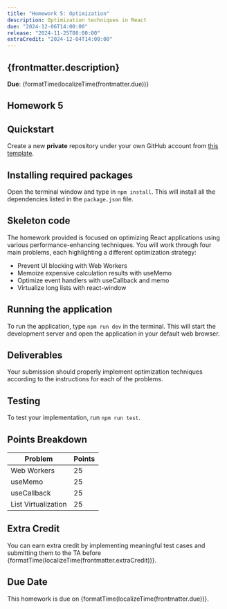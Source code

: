 ```yaml
---
title: "Homework 5: Optimization"
description: Optimization techniques in React
due: "2024-12-06T14:00:00"
release: "2024-11-25T08:00:00"
extraCredit: "2024-12-04T14:00:00"
---
```



## {frontmatter.description}

**Due**: {formatTime(localizeTime(frontmatter.due))}

## Homework 5

## Quickstart

Create a new **private** repository under your own GitHub account
from [this template](https://github.com/swad-cs-uic/homework5-f24).

## Installing required packages

Open the terminal window and type in `npm install`. This will install all the
dependencies listed in the `package.json` file.

## Skeleton code

The homework provided is focused on optimizing React applications using various
performance-enhancing techniques. You will work through four main problems, each
highlighting a different optimization strategy:

- Prevent UI blocking with Web Workers
- Memoize expensive calculation results with useMemo
- Optimize event handlers with useCallback and memo
- Virtualize long lists with react-window

## Running the application

To run the application, type `npm run dev` in the terminal. This will start the development server and open the application in your default web browser.

## Deliverables

Your submission should properly implement optimization techniques according to the
instructions for each of the problems.

## Testing

To test your implementation, run `npm run test`.

## Points Breakdown

| Problem             | Points |
| ------------------- | ------ |
| Web Workers         | 25     |
| useMemo             | 25     |
| useCallback         | 25     |
| List Virtualization | 25     |

## Extra Credit

You can earn extra credit by implementing meaningful test cases and submitting
them to the TA before {formatTime(localizeTime(frontmatter.extraCredit))}.

## Due Date

This homework is due on {formatTime(localizeTime(frontmatter.due))}.
